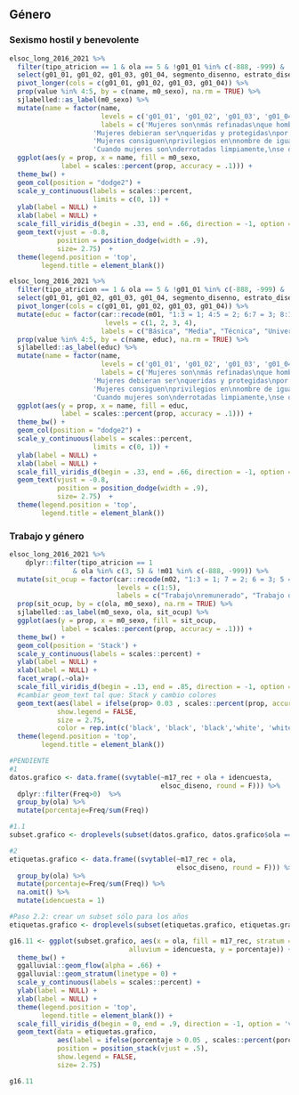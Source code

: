 
## Género

### Sexismo hostil y benevolente

```r

elsoc_long_2016_2021 %>% 
  filter(tipo_atricion == 1 & ola == 5 & !g01_01 %in% c(-888, -999) & !g01_02 %in% c(-888, -999) & !g01_03 %in% c(-888, -999) & !g01_04 %in% c(-888, -999)) %>% 
  select(g01_01, g01_02, g01_03, g01_04, segmento_disenno, estrato_disenno, ponderador02, m0_sexo) %>% 
  pivot_longer(cols = c(g01_01, g01_02, g01_03, g01_04)) %>% 
  prop(value %in% 4:5, by = c(name, m0_sexo), na.rm = TRUE) %>% 
  sjlabelled::as_label(m0_sexo) %>% 
  mutate(name = factor(name,
                       levels = c('g01_01', 'g01_02', 'g01_03', 'g01_04'),
                       labels = c('Mujeres son\nmás refinadas\nque hombres',
                     'Mujeres debieran ser\nqueridas y protegidas\npor los hombres',
                     'Mujeres consiguen\nprivilegios en\nnombre de igualdad',
                     'Cuando mujeres son\nderrotadas limpiamente,\nse quejan de discriminación'))) %>%
  ggplot(aes(y = prop, x = name, fill = m0_sexo, 
             label = scales::percent(prop, accuracy = .1))) +
  theme_bw() + 
  geom_col(position = "dodge2") +
  scale_y_continuous(labels = scales::percent,
                     limits = c(0, 1)) +
  ylab(label = NULL) +
  xlab(label = NULL) +
  scale_fill_viridis_d(begin = .33, end = .66, direction = -1, option = 'viridis') + 
  geom_text(vjust = -0.8,
            position = position_dodge(width = .9),
            size= 2.75)  +
  theme(legend.position = 'top',
        legend.title = element_blank())  

```

```r

elsoc_long_2016_2021 %>% 
  filter(tipo_atricion == 1 & ola == 5 & !g01_01 %in% c(-888, -999) & !g01_02 %in% c(-888, -999) & !g01_03 %in% c(-888, -999) & !g01_04 %in% c(-888, -999) & !m01 %in% c(-888, -999)) %>% 
  select(g01_01, g01_02, g01_03, g01_04, segmento_disenno, estrato_disenno, ponderador02, m01) %>% 
  pivot_longer(cols = c(g01_01, g01_02, g01_03, g01_04)) %>%
  mutate(educ = factor(car::recode(m01, "1:3 = 1; 4:5 = 2; 6:7 = 3; 8:10 = 4"),
                        levels = c(1, 2, 3, 4), 
                       labels = c("Básica", "Media", "Técnica", "Universitaria"))) %>%
  prop(value %in% 4:5, by = c(name, educ), na.rm = TRUE) %>% 
  sjlabelled::as_label(educ) %>% 
  mutate(name = factor(name,
                       levels = c('g01_01', 'g01_02', 'g01_03', 'g01_04'),
                       labels = c('Mujeres son\nmás refinadas\nque hombres',
                     'Mujeres debieran ser\nqueridas y protegidas\npor los hombres',
                     'Mujeres consiguen\nprivilegios en\nnombre de igualdad',
                     'Cuando mujeres son\nderrotadas limpiamente,\nse quejan de discriminación'))) %>%
  ggplot(aes(y = prop, x = name, fill = educ, 
             label = scales::percent(prop, accuracy = .1))) +
  theme_bw() + 
  geom_col(position = "dodge2") +
  scale_y_continuous(labels = scales::percent,
                     limits = c(0, 1)) +
  ylab(label = NULL) +
  xlab(label = NULL) +
  scale_fill_viridis_d(begin = .33, end = .66, direction = -1, option = 'viridis') + 
  geom_text(vjust = -0.8,
            position = position_dodge(width = .9),
            size= 2.75)  +
  theme(legend.position = 'top',
        legend.title = element_blank())  


```

### Trabajo y género

```r
elsoc_long_2016_2021 %>% 
    dplyr::filter(tipo_atricion == 1 
                & ola %in% c(3, 5) & !m01 %in% c(-888, -999)) %>% 
  mutate(sit_ocup = factor(car::recode(m02, "1:3 = 1; 7 = 2; 6 = 3; 5 = 4; c(4, 8, 9) = 5"), 
                           levels = c(1:5),
                           labels = c("Trabajo\nremunerado", "Trabajo doméstico\nno remunerado", "Desempleado/a", "Jubilado/a o\npensionado/a", "Otras\ncategorías"))) %>%
  prop(sit_ocup, by = c(ola, m0_sexo), na.rm = TRUE) %>% 
  sjlabelled::as_label(m0_sexo, ola, sit_ocup) %>% 
  ggplot(aes(y = prop, x = m0_sexo, fill = sit_ocup, 
             label = scales::percent(prop, accuracy = .1))) + 
  theme_bw() + 
  geom_col(position = 'Stack') +
  scale_y_continuous(labels = scales::percent) +
  ylab(label = NULL) +
  xlab(label = NULL) +
  facet_wrap(.~ola)+
  scale_fill_viridis_d(begin = .13, end = .85, direction = -1, option = 'viridis') +
  #cambiar geom_text tal que: Stack y cambio colores
  geom_text(aes(label = ifelse(prop> 0.03 , scales::percent(prop, accuracy = .1),"")), position = position_stack(vjust = .5),
            show.legend = FALSE,
            size = 2.75,
            color = rep.int(c('black', 'black', 'black','white', 'white'), 4)) + 
  theme(legend.position = 'top',
        legend.title = element_blank())

```

```r
#PENDIENTE
#1
datos.grafico <- data.frame((svytable(~m17_rec + ola + idencuesta, 
                                      elsoc_diseno, round = F))) %>% 
  dplyr::filter(Freq>0)  %>% 
  group_by(ola) %>% 
  mutate(porcentaje=Freq/sum(Freq))

#1.1
subset.grafico <- droplevels(subset(datos.grafico, datos.grafico$ola == '2018' | datos.grafico$ola == '2021'))

#2
etiquetas.grafico <- data.frame((svytable(~m17_rec + ola, 
                                          elsoc_diseno, round = F))) %>% 
  group_by(ola) %>% 
  mutate(porcentaje=Freq/sum(Freq)) %>% 
  na.omit() %>% 
  mutate(idencuesta = 1)

#Paso 2.2: crear un subset sólo para los años
etiquetas.grafico <- droplevels(subset(etiquetas.grafico, etiquetas.grafico$ola == '2018' | etiquetas.grafico$ola == '2021'))

g16.11 <- ggplot(subset.grafico, aes(x = ola, fill = m17_rec, stratum = m17_rec, 
                              alluvium = idencuesta, y = porcentaje)) +
  theme_bw() +
  ggalluvial::geom_flow(alpha = .66) + 
  ggalluvial::geom_stratum(linetype = 0) +
  scale_y_continuous(labels = scales::percent) +
  ylab(label = NULL) +
  xlab(label = NULL) +
  theme(legend.position = 'top',
        legend.title = element_blank()) +
  scale_fill_viridis_d(begin = 0, end = .9, direction = -1, option = 'viridis') +
  geom_text(data = etiquetas.grafico, 
            aes(label = ifelse(porcentaje > 0.05 , scales::percent(porcentaje, accuracy = .1),"")),
            position = position_stack(vjust = .5),
            show.legend = FALSE,
            size= 2.75)

g16.11
```


